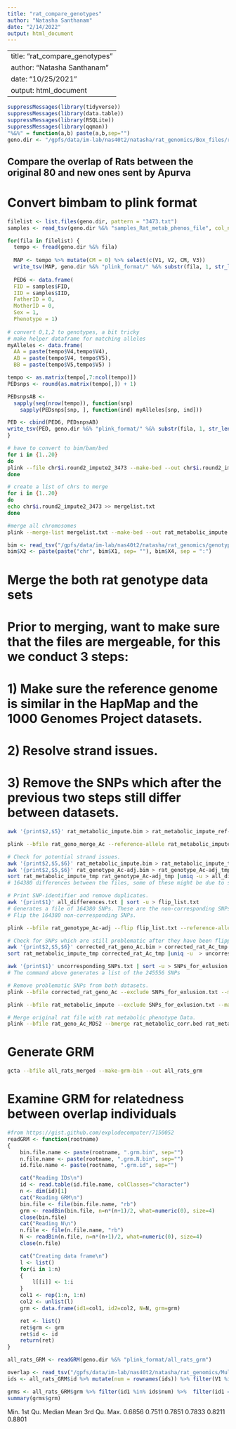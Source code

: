 ```yaml
---
title: "rat_compare_genotypes"
author: "Natasha Santhanam"
date: "2/14/2022"
output: html_document
---
```


---
title: "rat_compare_genotypes"
author: "Natasha Santhanam"
date: "10/25/2021"
output: html_document
---

```r
suppressMessages(library(tidyverse))
suppressMessages(library(data.table))
suppressMessages(library(RSQLite))
suppressMessages(library(qqman))
"%&%" = function(a,b) paste(a,b,sep="")
geno.dir <- "/gpfs/data/im-lab/nas40t2/natasha/rat_genomics/Box_files/rat_genotypes_LD_pruned_0.95/"
```

## Compare the overlap of Rats between the original 80 and new ones sent by Apurva


# Convert bimbam to plink format

```r
filelist <- list.files(geno.dir, pattern = "3473.txt")
samples <- read_tsv(geno.dir %&% "samples_Rat_metab_phenos_file", col_names = FALSE) %>% rename(FID = X1, IID = X2)

for(fila in filelist) {
  tempo <- fread(geno.dir %&% fila)
  
  MAP <- tempo %>% mutate(CM = 0) %>% select(c(V1, V2, CM, V3))
  write_tsv(MAP, geno.dir %&% "plink_format/" %&% substr(fila, 1, str_length(fila) - 4) %&% ".map", col_names = FALSE)
  
  PED6 <- data.frame(
  FID = samples$FID,
  IID = samples$IID,
  FatherID = 0,
  MotherID = 0,
  Sex = 1,
  Phenotype = 1)
  
# convert 0,1,2 to genotypes, a bit tricky
# make helper dataframe for matching alleles
myAlleles <- data.frame(
  AA = paste(tempo$V4,tempo$V4),
  AB = paste(tempo$V4, tempo$V5),
  BB = paste(tempo$V5,tempo$V5) )

tempo <- as.matrix(tempo[,7:ncol(tempo)])
PEDsnps <- round(as.matrix(tempo[,]) + 1)

PEDsnpsAB <- 
  sapply(seq(nrow(tempo)), function(snp)
    sapply(PEDsnps[snp, ], function(ind) myAlleles[snp, ind]))

PED <- cbind(PED6, PEDsnpsAB)
write_tsv(PED, geno.dir %&% "plink_format/" %&% substr(fila, 1, str_length(fila) - 4) %&% ".ped", col_names = FALSE)
}
```


```bash
# have to convert to bim/bam/bed
for i in {1..20}
do
plink --file chr$i.round2_impute2_3473 --make-bed --out chr$i.round2_impute2_3473
done

# create a list of chrs to merge 
for i in {1..20}
do
echo chr$i.round2_impute2_3473 >> mergelist.txt
done

#merge all chromosomes
plink --merge-list mergelist.txt --make-bed --out rat_metabolic_impute
```

```r
bim <- read_tsv("/gpfs/data/im-lab/nas40t2/natasha/rat_genomics/genotype_files/rat_genotype_Ac.bim", col_names = FALSE)
bim$X2 <- paste(paste("chr", bim$X1, sep= ""), bim$X4, sep = ":")
```



# Merge the both rat genotype data sets

# Prior to merging,  want to make sure that the files are mergeable, for this we conduct 3 steps:
# 1) Make sure the reference genome is similar in the HapMap and the 1000 Genomes Project datasets.
# 2) Resolve strand issues.
# 3) Remove the SNPs which after the previous two steps still differ between datasets.

```bash
awk '{print$2,$5}' rat_metabolic_impute.bim > rat_metabolic_impute_ref-list.txt

plink --bfile rat_geno_merge_Ac --reference-allele rat_metabolic_impute_ref-list.txt --make-bed --out rat_genotype_Ac-adj
```

```bash
# Check for potential strand issues.
awk '{print$2,$5,$6}' rat_metabolic_impute.bim > rat_metabolic_impute_tmp
awk '{print$2,$5,$6}' rat_genotype_Ac-adj.bim > rat_genotype_Ac-adj_tmp
sort rat_metabolic_impute_tmp rat_genotype_Ac-adj_tmp |uniq -u > all_differences.txt
# 164380 differences between the files, some of these might be due to strand issues.
```

```bash
# Print SNP-identifier and remove duplicates.
awk '{print$1}' all_differences.txt | sort -u > flip_list.txt
# Generates a file of 164380 SNPs. These are the non-corresponding SNPs between the two files. 
# Flip the 164380 non-corresponding SNPs. 

plink --bfile rat_genotype_Ac-adj --flip flip_list.txt --reference-allele rat_metabolic_impute_ref-list.txt --make-bed --out corrected_rat_geno_Ac

# Check for SNPs which are still problematic after they have been flipped.
awk '{print$2,$5,$6}' corrected_rat_geno_Ac.bim > corrected_rat_Ac_tmp
sort rat_metabolic_impute_tmp corrected_rat_Ac_tmp |uniq -u  > uncorresponding_SNPs.txt
```

```bash
awk '{print$1}' uncorresponding_SNPs.txt | sort -u > SNPs_for_exlusion.txt
# The command above generates a list of the 245556 SNPs

# Remove problematic SNPs from both datasets.
plink --bfile corrected_rat_geno_Ac --exclude SNPs_for_exlusion.txt --make-bed --out rat_geno_Ac_MDS2

plink --bfile rat_metabolic_impute --exclude SNPs_for_exlusion.txt --make-bed --out rat_metabolic_corr

# Merge original rat file with rat metabolic phenotype Data.
plink --bfile rat_geno_Ac_MDS2 --bmerge rat_metabolic_corr.bed rat_metabolic_corr.bim rat_metabolic_corr.fam --allow-no-sex --make-bed --out all_rats_merged
```

# Generate GRM
```bash
gcta --bfile all_rats_merged --make-grm-bin --out all_rats_grm
```

# Examine GRM for relatedness between overlap individuals
```r
#from https://gist.github.com/explodecomputer/7150052
readGRM <- function(rootname)
{
	bin.file.name <- paste(rootname, ".grm.bin", sep="")
	n.file.name <- paste(rootname, ".grm.N.bin", sep="")
	id.file.name <- paste(rootname, ".grm.id", sep="")

	cat("Reading IDs\n")
	id <- read.table(id.file.name, colClasses="character")
	n <- dim(id)[1]
	cat("Reading GRM\n")
	bin.file <- file(bin.file.name, "rb")
	grm <- readBin(bin.file, n=n*(n+1)/2, what=numeric(0), size=4)
	close(bin.file)
	cat("Reading N\n")
	n.file <- file(n.file.name, "rb")
	N <- readBin(n.file, n=n*(n+1)/2, what=numeric(0), size=4)
	close(n.file)

	cat("Creating data frame\n")
	l <- list()
	for(i in 1:n)
	{
		l[[i]] <- 1:i
	}
	col1 <- rep(1:n, 1:n)
	col2 <- unlist(l)
	grm <- data.frame(id1=col1, id2=col2, N=N, grm=grm)	

	ret <- list()
	ret$grm <- grm
	ret$id <- id
	return(ret)
}

all_rats_GRM <- readGRM(geno.dir %&% "plink_format/all_rats_grm")
```

```r
overlap <- read_tsv("/gpfs/data/im-lab/nas40t2/natasha/rat_genomics/MultiXcan/overlap_rat_original_metabolic.txt", col_names = FALSE)
ids <- all_rats_GRM$id %>% mutate(num = rownames(ids)) %>% filter(V1 %in% overlap$X1)

grms <- all_rats_GRM$grm %>% filter(id1 %in% ids$num) %>%  filter(id1 == id2 )
summary(grms$grm)
```
Min. 1st Qu.  Median    Mean 3rd Qu.    Max. 
 0.6856  0.7511  0.7851  0.7833  0.8211  0.8801 
